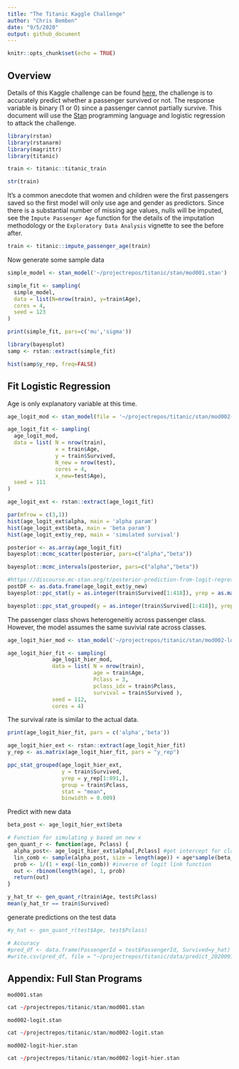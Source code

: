 ```yaml
---
title: "The Titanic Kaggle Challenge"
author: "Chris Bemben"
date: "9/5/2020"
output: github_document
---
```


```r
knitr::opts_chunk$set(echo = TRUE)
```

## Overview

Details of this Kaggle challenge can be found [here](https://www.kaggle.com/c/titanic), the challenge is to accurately predict whether a passenger survived or not. The response variable is binary (1 or 0) since a passenger cannot partially survive. This document will use the [Stan](https://mc-stan.org/) programming language and logistic regression to attack the challenge.

```r
library(rstan)
library(rstanarm)
library(magrittr)
library(titanic)

train <- titanic::titanic_train

str(train)
```

It's a common anecdote that women and children were the first passengers saved so the first model will only use age and gender as predictors. Since there is a substantial number of missing age values, nulls will be imputed, see the `Impute Passenger Age` function for the details of the imputation methodology or the `Exploratory Data Analysis` vignette to see the before after.

```r
train <- titanic::impute_passenger_age(train)
```

Now generate some sample data

```r
simple_model <- stan_model('~/projectrepos/titanic/stan/mod001.stan')
```

```r
simple_fit <- sampling(
  simple_model,
  data = list(N=nrow(train), y=train$Age),
  cores = 4,
  seed = 123
)
```

```r
print(simple_fit, pars=c('mu','sigma'))
```

```r
library(bayesplot)
samp <- rstan::extract(simple_fit)

hist(samp$y_rep, freq=FALSE)
```

## Fit Logistic Regression

Age is only explanatory variable at this time.

```r
age_logit_mod <- stan_model(file = '~/projectrepos/titanic/stan/mod002-logit.stan')
```

```r
age_logit_fit <- sampling(
  age_logit_mod,
  data = list( N = nrow(train), 
               x = train$Age, 
               y = train$Survived, 
               N_new = nrow(test),
               cores = 4,
               x_new=test$Age),
  seed = 111
)
```

```r
age_logit_ext <- rstan::extract(age_logit_fit)

par(mfrow = c(3,1))
hist(age_logit_ext$alpha, main = 'alpha param')
hist(age_logit_ext$beta, main = 'beta param')
hist(age_logit_ext$y_rep, main = 'simulated survival')
```

```r
posterior <- as.array(age_logit_fit)
bayesplot::mcmc_scatter(posterior, pars=c("alpha","beta"))
```

```r
bayesplot::mcmc_intervals(posterior, pars=c("alpha","beta"))
```

```r
#https://discourse.mc-stan.org/t/posterior-prediction-from-logit-regression/12217/2
postDF <- as.data.frame(age_logit_ext$y_new)
bayesplot::ppc_stat(y = as.integer(train$Survived[1:418]), yrep = as.matrix(postDF), stat = mean)
```

```r
bayesplot::ppc_stat_grouped(y = as.integer(train$Survived[1:418]), yrep = as.matrix(postDF), stat = mean, group = train$Pclass[1:418])
```
The passenger class shows heterogeneitiy across passenger class. However, the model assumes the same suvivial rate across classes.

```r
age_logit_hier_mod <- stan_model('~/projectrepos/titanic/stan/mod002-logit-hier.stan')
```

```r
age_logit_hier_fit <- sampling(
              age_logit_hier_mod,
              data = list( N = nrow(train),
                           age = train$Age,
                           Pclass = 3,
                           pclass_idx = train$Pclass,
                           survival = train$Survived ),
              seed = 112,
              cores = 4)
```

The survival rate is similar to the actual data.

```r
print(age_logit_hier_fit, pars = c('alpha','beta'))
```

```r
age_logit_hier_ext <- rstan::extract(age_logit_hier_fit)
y_rep <- as.matrix(age_logit_hier_fit, pars = "y_rep")

ppc_stat_grouped(age_logit_hier_ext,
                 y = train$Survived,
                 yrep = y_rep[1:891,],
                 group = train$Pclass,
                 stat = "mean",
                 binwidth = 0.009)

```

Predict with new data
```r

beta_post <- age_logit_hier_ext$beta

# Function for simulating y based on new x
gen_quant_r <- function(age, Pclass) {
  alpha_post<- age_logit_hier_ext$alpha[,Pclass] #get intercept for class of passenger
  lin_comb <- sample(alpha_post, size = length(age)) + age*sample(beta_post, size = length(age))
  prob <- 1/(1 + exp(-lin_comb)) #inverse of logit link function
  out <- rbinom(length(age), 1, prob)
  return(out)
}

y_hat_tr <- gen_quant_r(train$Age, test$Pclass)
mean(y_hat_tr == train$Survived)
```

generate predictions on the test data
```r
#y_hat <- gen_quant_r(test$Age, test$Pclass)

# Accuracy
#pred_df <- data.frame(PassengerId = test$PassengerId, Survived=y_hat)
#write.csv(pred_df, file = "~/projectrepos/titanic/data/predict_20200918.csv", row.names = F)
```



## Appendix: Full Stan Programs

`mod001.stan`
```r
cat ~/projectrepos/titanic/stan/mod001.stan
```

`mod002-logit.stan`
```r
cat ~/projectrepos/titanic/stan/mod002-logit.stan
```

`mod002-logit-hier.stan`
```r
cat ~/projectrepos/titanic/stan/mod002-logit-hier.stan
```
